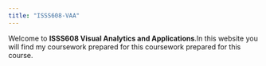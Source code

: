 ```yaml
---
title: "ISSS608-VAA"
---
```


Welcome to **ISSS608 Visual Analytics and Applications**.In this website you will find my coursework prepared for this coursework prepared for this course.
